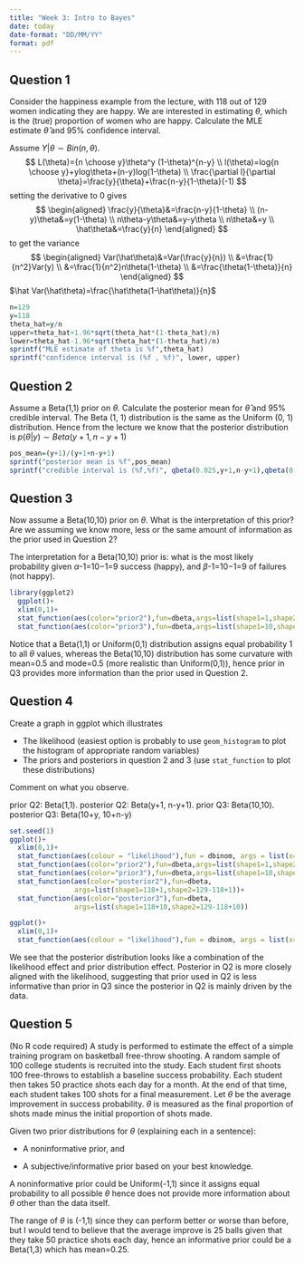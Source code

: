 ```yaml
---
title: "Week 3: Intro to Bayes"
date: today
date-format: "DD/MM/YY"
format: pdf
---
```


## Question 1

Consider the happiness example from the lecture, with 118 out of 129 women indicating they are happy. We are interested in estimating $\theta$, which is the (true) proportion of women who are happy. Calculate the MLE estimate $\hat{\theta}$ and 95% confidence interval. 

Assume $Y|\theta \sim Bin(n, \theta)$.
$$
L(\theta)={n \choose y}\theta^y (1-\theta)^{n-y} \\
l(\theta)=log{n \choose y}+ylog\theta+(n-y)log(1-\theta) \\
\frac{\partial l}{\partial \theta}=\frac{y}{\theta}+\frac{n-y}{1-\theta}(-1)
$$
setting the derivative to 0 gives
$$
\begin{aligned}
\frac{y}{\theta}&=\frac{n-y}{1-\theta} \\
(n-y)\theta&=y(1-\theta) \\
n\theta-y\theta&=y-y\theta \\
n\theta&=y \\
\hat\theta&=\frac{y}{n}
\end{aligned}
$$
to get the variance
$$
\begin{aligned}
Var(\hat\theta)&=Var(\frac{y}{n}) \\
&=\frac{1}{n^2}Var(y) \\
&=\frac{1}{n^2}n\theta(1-\theta) \\
&=\frac{\theta(1-\theta)}{n}
\end{aligned}
$$
$\hat Var(\hat\theta)=\frac{\hat\theta(1-\hat\theta)}{n}$
```r
n=129
y=118
theta_hat=y/n
upper=theta_hat+1.96*sqrt(theta_hat*(1-theta_hat)/n)
lower=theta_hat-1.96*sqrt(theta_hat*(1-theta_hat)/n)
sprintf("MLE estimate of theta is %f",theta_hat)
sprintf("confidence interval is (%f , %f)", lower, upper) 
```

## Question 2

Assume a Beta(1,1) prior on $\theta$. Calculate the posterior mean for $\hat{\theta}$ and 95% credible interval. 
The Beta (1, 1) distribution is the same as the Uniform (0, 1) distribution. Hence from the lecture we know that the posterior distribution is $p(\theta|y) \sim Beta(y+1, n-y+1)$
```r
pos_mean=(y+1)/(y+1+n-y+1)
sprintf("posterior mean is %f",pos_mean)
sprintf("credible interval is (%f,%f)", qbeta(0.025,y+1,n-y+1),qbeta(0.975,y+1,n-y+1))
```


## Question 3

Now assume a Beta(10,10) prior on $\theta$. What is the interpretation of this prior? Are we assuming we know more, less or the same amount of information as the prior used in Question 2?  

The interpretation for a Beta(10,10) prior is: what is the most likely probability given $\alpha$-1=10−1=9 success (happy), and $\beta$-1=10−1=9 of failures (not happy). 
```r
library(ggplot2)
  ggplot()+
  xlim(0,1)+
  stat_function(aes(color="prior2"),fun=dbeta,args=list(shape1=1,shape2=1))+
  stat_function(aes(color="prior3"),fun=dbeta,args=list(shape1=10,shape2=10))
```
Notice that a Beta(1,1) or Uniform(0,1) distribution assigns equal probability 1 to all $\theta$ values, whereas the Beta(10,10) distribution has some curvature with mean=0.5 and mode=0.5 (more realistic than Uniform(0,1)), hence prior in Q3 provides more information than the prior used in Question 2.

## Question 4

Create a graph in ggplot which illustrates

- The likelihood (easiest option is probably to use `geom_histogram` to plot the histogram of appropriate random variables)
- The priors and posteriors in question 2 and 3 (use `stat_function` to plot these distributions)

Comment on what you observe.  

prior Q2: Beta(1,1). 
posterior Q2: Beta(y+1, n-y+1). 
prior Q3: Beta(10,10). 
posterior Q3: Beta(10+y, 10+n-y)
```r
set.seed(1)
ggplot()+
  xlim(0,1)+
  stat_function(aes(colour = "likelihood"),fun = dbinom, args = list(x=y,size=n))+
  stat_function(aes(color="prior2"),fun=dbeta,args=list(shape1=1,shape2=1))+
  stat_function(aes(color="prior3"),fun=dbeta,args=list(shape1=10,shape2=10))+
  stat_function(aes(color="posterior2"),fun=dbeta,
                args=list(shape1=118+1,shape2=129-118+1))+
  stat_function(aes(color="posterior3"),fun=dbeta,
                args=list(shape1=118+10,shape2=129-118+10))

```
```r
ggplot()+
  xlim(0,1)+
  stat_function(aes(colour = "likelihood"),fun = dbinom, args = list(x=y,size=n))
```
We see that the posterior distribution looks like a combination of the likelihood effect and prior distribution effect. Posterior in Q2 is more closely aligned with the likelihood, suggesting that prior used in Q2 is less informative than prior in Q3 since the posterior in Q2 is mainly driven by the data.


## Question 5

(No R code required) A study is performed to estimate the effect of a simple training program on basketball free-throw shooting. A random sample of 100 college students is recruited into the study. Each student first shoots 100 free-throws to establish a baseline success probability. Each student then takes 50 practice shots each day for a month. At the end of that time, each student takes 100 shots for a final measurement. Let $\theta$ be the average improvement in success probability. $\theta$ is measured as the final proportion of shots made minus the initial proportion of shots made. 

Given two prior distributions for $\theta$ (explaining each in a sentence):

- A noninformative prior, and

- A subjective/informative prior based on your best knowledge. 

A noninformative prior could be Uniform(-1,1) since it assigns equal probability to all possible $\theta$ hence does not provide more information about $\theta$ other than the data itself.  

The range of $\theta$ is (-1,1) since they can perform better or worse than before, but I would tend to believe that the average improve is 25 balls given that they take 50 practice shots each day, hence an informative prior could be a Beta(1,3) which has mean=0.25.
